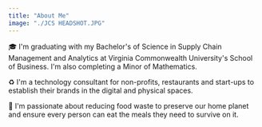 ```yaml
---
title: "About Me"
image: "./JCS HEADSHOT.JPG"
---
```



🎓 I'm graduating with my Bachelor's of Science in <Underlining>Supply Chain Management and Analytics</Underlining> at Virginia Commonwealth University's School of Business. I'm also completing a <Underlining>Minor of Mathematics</Underlining>.

♻️ I'm a <Underlining>technology consultant</Underlining> for non-profits, restaurants and start-ups to establish their brands in the digital and physical spaces. 

🥬 I'm passionate about reducing food waste to preserve our home planet and ensure every person can eat the meals they need to survive on it. 